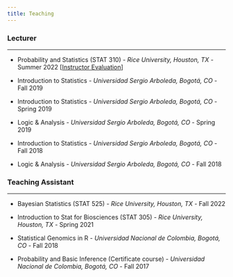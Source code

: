 ```yaml
---
title: Teaching
---
```


### Lecturer

------------------------------------------------------------------------

-   Probability and Statistics (STAT 310) - *Rice University, Houston, TX -* Summer 2022 \[[Instructor Evaluation](images/stat_310_evaluations.pdf)\]

-   Introduction to Statistics - *Universidad Sergio Arboleda, Bogotá, CO* - Fall 2019

-   Introduction to Statistics - *Universidad Sergio Arboleda, Bogotá, CO* - Spring 2019

-   Logic & Analysis - *Universidad Sergio Arboleda, Bogotá, CO* - Spring 2019

-   Introduction to Statistics - *Universidad Sergio Arboleda, Bogotá, CO* - Fall 2018

-   Logic & Analysis - *Universidad Sergio Arboleda, Bogotá, CO* - Fall 2018

### Teaching Assistant

------------------------------------------------------------------------

-   Bayesian Statistics (STAT 525)  - *Rice University, Houston, TX -* Fall 2022

-   Introduction to Stat for Biosciences (STAT 305) - *Rice University, Houston, TX -* Spring 2021

-   Statistical Genomics in R - *Universidad Nacional de Colombia, Bogotá, CO* - Fall 2018

-   Probability and Basic Inference (Certificate course) - *Universidad Nacional de Colombia, Bogotá, CO* - Fall 2017
